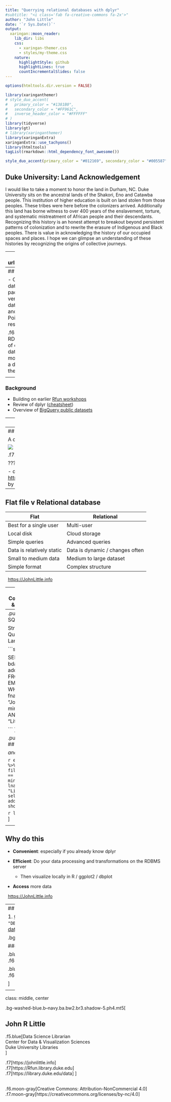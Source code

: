```yaml
---
title: "Querrying relational databases with dplyr"
#subtitle: "<i class='fab fa-creative-commons fa-2x'>"
author: "John Little"
date: '`r Sys.Date()`'
output:
  xaringan::moon_reader:
    lib_dir: libs
    css: 
      - xaringan-themer.css
      - styles/my-theme.css
    nature:
      highlightStyle: github
      highlightLines: true
      countIncrementalSlides: false
---
```


```r
options(htmltools.dir.version = FALSE)
```

```r
library(xaringanthemer)
# style_duo_accent(
#   primary_color = "#1381B0",
#   secondary_color = "#FF961C",
#   inverse_header_color = "#FFFFFF"
# )
library(tidyverse)
library(gt)
# library(xaringanthemer)
library(xaringanExtra)
xaringanExtra::use_tachyons()
library(htmltools)
tagList(rmarkdown::html_dependency_font_awesome())

style_duo_accent(primary_color = "#012169", secondary_color = "#005587")
```

## Duke University: Land Acknowledgement

I would like to take a moment to honor the land in Durham, NC.  Duke University sits on the ancestral lands of the Shakori, Eno and Catawba people. This institution of higher education is built on land stolen from those peoples.  These tribes were here before the colonizers arrived.  Additionally this land has borne witness to over 400 years of the enslavement, torture, and systematic mistreatment of African people and their descendants.  Recognizing this history is an honest attempt to breakout beyond persistent patterns of colonization and to rewrite the erasure of Indigenous and Black peoples.  There is value in acknowledging the history of our occupied spaces and places.  I hope we can glimpse an understanding of these histories by recognizing the origins of collective journeys.

---
background-image: url("../images/tree_cover.png")

---
## Demonstration Goals

- Connect to a remote relational database using R library packages
- Leverage dplyr verbs to query a relational database
- Exposure to query and visualization features
- Point out useful documentation / resources 


.f6.i.moon-gray[This is not an RDBMS class.  The foundations of database administration and database engineering require more time that we have. This is a demonstration on leveraging the Tidyverse.]

<div class="footercc">
<i class="fab fa-creative-commons"></i>&nbsp; <i class="fab fa-creative-commons-by"></i><i class="fab fa-creative-commons-nc"></i>  <a href = "https://johnlittle.info">https://JohnLittle.info</a>
</div>

--

### Background

- Building on earlier [Rfun workshops](https://rfun.library.duke.edu/)
- Review of dplyr ([cheatsheet](https://rstudio.com/resources/cheatsheets/))
- Overview of [BigQuery public datasets](https://cloud.google.com/bigquery/public-data)

---
##  Flat file

A database within in a single table

```r
mtcars %>% 
  slice_head(n = 10) %>% 
  gt()
```


---
## Relational databases  

A database with associated entities (tables)

![](images/database_schema_wikimediacommons.png)

.f7.i.moon-gray[Image Credit:  [SQLPac](https://en.wikipedia.org/wiki/User:SqlPac)]

???
Image Attribution: 

- database_schema_wikemediacommons.png <https://commons.wikimedia.org/wiki/File:%D0%9F%D1%80%D0%B8%D0%BA%D0%BB%D0%B0%D0%B4_%D1%81%D1%85%D0%B5%D0%BC%D0%B8_%D0%B7%D1%96%D1%80%D0%BA%D0%B8.png> by SQLPac <https://en.wikipedia.org/wiki/User:SqlPac>

---
## Flat file v Relational database

Flat | Relational
---  | ---
Best for a single user | Multi-user
Local disk             | Cloud storage 
Simple queries         | Advanced queries
Data is relatively static | Data is dynamic / changes often
Small to medium data   | Medium to large dataset 
Simple format          | Complex structure

<div class="footercc">
<i class="fab fa-creative-commons"></i>&nbsp; <i class="fab fa-creative-commons-by"></i><i class="fab fa-creative-commons-nc"></i>  <a href = "https://johnlittle.info">https://JohnLittle.info</a>
</div>
---
## Complexities & Nuances

- Many good reasons to keep your data as a flat file  
- Several good reasons to pursue more complex data structures and deliveries
- Querying, using, and maintaining databases can be computationally and financially expensive

.f6.i.moon-gray[We will not discuss RDBMS complexities.  The deomonstration focus will be the use of the RStudio environment for querrying remote relational databases.]

<div class="footercc">
<i class="fab fa-creative-commons"></i>&nbsp; <i class="fab fa-creative-commons-by"></i><i class="fab fa-creative-commons-nc"></i>  <a href = "https://johnlittle.info">https://JohnLittle.info</a>
</div>
---
.pull-left[
## SQL

Structured Query Language

```sql

SELECT 
  bdate, address
FROM
  EMPLOYEE
WHERE 
  fname = "John" AND 
  minit = "R" AND
  lname = "Little"

```
]

.pull-right[
## dplyr

_and d**b**plyr_

```r
employee %>% 
  filter(fname == "John", 
         minit == "R",
         lname == "Little") %>% 
  select(bdate, address) %>%
  show_query()
```

```r
left_join()
```
]

<div class="footercc">
<i class="fab fa-creative-commons"></i>&nbsp; <i class="fab fa-creative-commons-by"></i><i class="fab fa-creative-commons-nc"></i>  <a href = "https://johnlittle.info">https://JohnLittle.info</a>
</div>
---
## Why do this


- **Convenient**: especially if you already know dplyr 

- **Efficient**: Do your data processing and transformations on the RDBMS server 

    - Then visualize locally in R / ggplot2 / dbplot

- **Access** more data

<div class="footercc">
<i class="fab fa-creative-commons"></i>&nbsp; <i class="fab fa-creative-commons-by"></i><i class="fab fa-creative-commons-nc"></i>  <a href = "https://johnlittle.info">https://JohnLittle.info</a>
</div>  
---
## Steps

1. [Google BigQuery sandbox](https://cloud.google.com/blog/products/data-analytics/query-without-a-credit-card-introducing-bigquery-sandbox)
1. `install.packages(c("tidyverse", "DBI", "dbplyr", "bigrquery"))`
1. [Query BigQuery public datasets](https://cloud.google.com/bigquery/public-data)


.bg-washed-blue.b--navy.ba.bw2.br3.shadow-5.ph4.mt5[

#### Get Started 

.blue[See the README document ]  
.f6[https://github.com/libjohn/casestudy_bigquery_dbplyr#readme]  

.blue[And github code]  
.f6[https://github.com/libjohn/casestudy_bigquery_dbplyr]

]


<div class="footercc">
<i class="fab fa-creative-commons"></i>&nbsp; <i class="fab fa-creative-commons-by"></i><i class="fab fa-creative-commons-nc"></i>  <a href = "https://johnlittle.info">https://JohnLittle.info</a>
</div>

---
class:  middle, center

.bg-washed-blue.b--navy.ba.bw2.br3.shadow-5.ph4.mt5[

## John R Little

.f5.blue[Data Science Librarian  
Center for Data & Visualization Sciences  
Duke University Libraries  
]

.f7[https://johnlittle.info]  
.f7[https://Rfun.library.duke.edu]  
.f7[https://library.duke.edu/data]
]

<i class="fab fa-creative-commons fa-2x"></i> &nbsp; <i class="fab fa-creative-commons-by fa-2x"></i><i class="fab fa-creative-commons-nc fa-2x"></i>  
.f6.moon-gray[Creative Commons:  Attribution-NonCommercial 4.0]  
.f7.moon-gray[https://creativecommons.org/licenses/by-nc/4.0]




